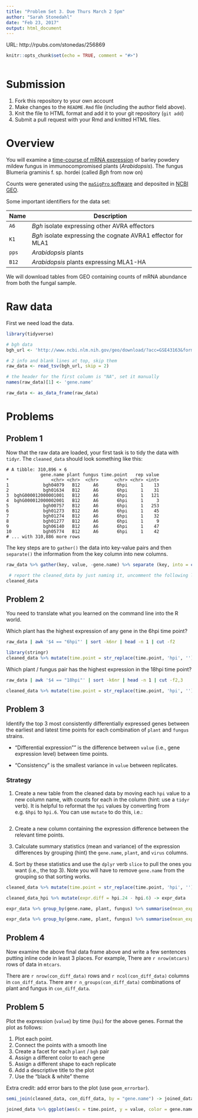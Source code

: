 ```yaml
---
title: "Problem Set 3. Due Thurs March 2 5pm"
author: "Sarah Stonedahl"
date: "Feb 23, 2017"
output: html_document
---
```

URL: http://rpubs.com/stonedas/256869

```r
knitr::opts_chunk$set(echo = TRUE, comment = "#>")
```

```r

```
# Submission

1. Fork this repository to your own account
1. Make changes to the `README.Rmd` file (including the author field above).
1. Knit the file to HTML format and add it to your git repository (`git add`)
1. Submit a pull request with your Rmd and knitted HTML files.

# Overview 

You will examine a [time-course of mRNA expression][1] of barley powdery mildew fungus in immunocompromised plants (*Arabidopsis*). The fungus Blumeria graminis f. sp. hordei (called *Bgh* from now on)

Counts were generated using the [`maSigPro` software][3] and deposited in [NCBI GEO][2].

[1]: http://www.ncbi.nlm.nih.gov/pubmed/23175786
[2]: http://www.ncbi.nlm.nih.gov/geo/query/acc.cgi?acc=GSE43163  
[3]: http://bioinformatics.oxfordjournals.org/content/30/18/2598.full

Some important identifiers for the data set:

| Name | Description |
| ---- | ----------- |
| `A6` | *Bgh* isolate expressing other AVRA effectors |
| `K1` | *Bgh* isolate expressing the cognate AVRA1 effector for MLA1|
| `pps` | *Arabidopsis* plants |
| `B12` | *Arabidopsis* plants expressing MLA1-HA|

We will download tables from GEO containing counts of mRNA abundance from both the fungal sample.

# Raw data

First we need load the data.

```r
library(tidyverse)

# bgh data
bgh_url <- 'http://www.ncbi.nlm.nih.gov/geo/download/?acc=GSE43163&format=file&file=GSE43163_CompleteCountTable_Bgh.txt.gz'

# 2 info and blank lines at top, skip them
raw_data <- read_tsv(bgh_url, skip = 2)

# the header for the first column is "NA", set it manually
names(raw_data)[1] <- 'gene.name'

raw_data <- as_data_frame(raw_data)
```

# Problems


## Problem 1

Now that the raw data are loaded, your first task is to tidy the data with `tidyr`. The `cleaned_data` should look something like this:

```
# A tibble: 310,896 × 6
             gene.name plant fungus time.point   rep value
*                <chr> <chr>  <chr>      <chr> <chr> <int>
1             bgh04079   B12     A6       6hpi     1    13
2             bgh01634   B12     A6       6hpi     1    31
3  bghG000012000001001   B12     A6       6hpi     1   121
4  bghG000012000002001   B12     A6       6hpi     1     3
5             bgh00757   B12     A6       6hpi     1   253
6             bgh01273   B12     A6       6hpi     1    45
7             bgh01274   B12     A6       6hpi     1    32
8             bgh01277   B12     A6       6hpi     1     9
9             bgh06140   B12     A6       6hpi     1    47
10            bgh05774   B12     A6       6hpi     1    42
# ... with 310,886 more rows
```

The key steps are to `gather()` the data into key-value pairs and then `separate()` the information from the key column into new columns.

```r
raw_data %>% gather(key, value, -gene.name) %>% separate (key, into = c ('plant', 'fungus', 'time.point', 'rep'), sep = '_') -> cleaned_data

 # report the cleaned_data by just naming it, uncomment the following line:
cleaned_data

```

## Problem 2
You need to translate what you learned on the command line into the R world.

Which plant has the highest expression of any gene in the 6hpi time point?

```bash
raw_data | awk '$4 == "6hpi"' | sort -k6nr | head -n 1 | cut -f2
```

```r
library(stringr)
cleaned_data %>% mutate(time.point = str_replace(time.point, 'hpi', ''), time.point = str_c('hpi.', time.point)) %>% filter(time.point == "hpi.6") %>% arrange(desc(value)) %>% slice(1:1) %>% select(plant)
```

Which plant / fungus pair has the highest expression in the 18hpi time point?

```bash
raw_data | awk '$4 == "18hpi"' | sort -k6nr | head -n 1 | cut -f2,3
```

```r
cleaned_data %>% mutate(time.point = str_replace(time.point, 'hpi', ''), time.point = str_c('hpi.', time.point)) %>% filter(time.point == "hpi.18") %>% arrange(desc(value)) %>% slice(1:1) %>% select(plant)
```

## Problem 3

Identify the top 3 most consistently differentially expressed genes between the earliest and latest time points for each combination of `plant` and `fungus` strains.

- "Differential expression"" is the difference between `value` (i.e., gene expression level) between time points.

- "Consistency" is the smallest variance in `value` between replicates.

### Strategy

1. Create a new table from the cleaned data by moving each `hpi` value to a new column name, with counts for each in the column (hint: use a `tidyr` verb). It is helpful to reformat the `hpi` values by converting from e.g. `6hpi` to `hpi.6`. You can use `mutate` to do this, i.e.:

```r

```

2. Create a new column containing the expression difference between the relevant time points.

3. Calculate summary statistics (mean and variance) of the expression differences by grouping (hint) the `gene.name`, `plant`, and `virus` columns.

4. Sort by these statistics and use the `dplyr` verb `slice` to pull the ones you want (i.e., the top 3). Note you will have to remove `gene.name` from the grouping so that sorting works.

```r
cleaned_data %>% mutate(time.point = str_replace(time.point, 'hpi', ''), time.point = str_c('hpi.', time.point)) %>% spread(time.point, value) -> cleaned_data_hpi

cleaned_data_hpi %>% mutate(expr.diff = hpi.24 - hpi.6) -> expr_data

expr_data %>% group_by(gene.name, plant, fungus) %>% summarise(mean_expr = mean(expr.diff), var_exp = var(expr.diff)) %>% ungroup(gene.name) %>% arrange(desc(mean_expr), var_exp) %>% group_by(plant, fungus) %>% slice(1:3)

expr_data %>% group_by(gene.name, plant, fungus) %>% summarise(mean_expr = mean(expr.diff), var_exp = var(expr.diff)) %>% ungroup(gene.name) %>% arrange(desc(mean_expr), var_exp) %>% group_by(plant, fungus) %>% slice(1:3) -> con_diff_data

```

## Problem 4

Now examine the above final data frame above and write a few sentences putting inline code in least 3 places. For example, There are `r nrow(mtcars)` rows of data in `mtcars`.

There are `r nrow(con_diff_data)` rows and `r ncol(con_diff_data)` columns in `con_diff_data`. There are `r n_groups(con_diff_data)` combinations of plant and fungus in `con_diff_data`.


## Problem 5

Plot the expression (`value`) by time (`hpi`) for the above genes. Format the plot as follows:

1. Plot each point.
1. Connect the points with a smooth line 
1. Create a facet for each `plant` / `bgh` pair 
1. Assign a different color to each gene 
1. Assign a different shape to each replicate 
1. Add a descriptive title to the plot 
1. Use the "black & white" theme

Extra credit: add error bars to the plot (use `geom_errorbar`).

```r
semi_join(cleaned_data, con_diff_data, by = "gene.name") -> joined_data

joined_data %>% ggplot(aes(x = time.point, y = value, color = gene.name, shape = rep)) + geom_point() + facet_grid(fungus ~ plant) + geom_smooth(method = "lm", se = FALSE) + theme_bw() + labs(title = "Gene expression over time")
```
